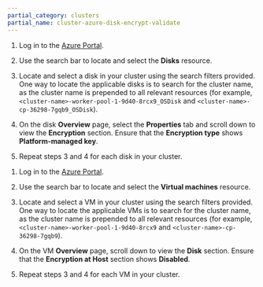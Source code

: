 ```yaml
---
partial_category: clusters
partial_name: cluster-azure-disk-encrypt-validate
---
```


<Tabs groupId='validation'>

<TabItem value='sse' label='Validating SSE'>

1. Log in to the [Azure Portal](https://portal.azure.com/).

2. Use the search bar to locate and select the **Disks** resource.

3. Locate and select a disk in your cluster using the search filters provided. One way to locate the applicable disks is to search for the
   cluster name, as the cluster name is prepended to all relevant resources (for example, `<cluster-name>-worker-pool-1-9d40-8rcx9_OSDisk` and `<cluster-name>-cp-36298-7gqb9_OSDisk`).

4. On the disk **Overview** page, select the **Properties** tab and scroll down to view the **Encryption** section. Ensure that the **Encryption type**
   shows **Platform-managed key**.

5. Repeat steps 3 and 4 for each disk in your cluster.

</TabItem>

<TabItem value='eah' label='Validating EAH'>

1. Log in to the [Azure Portal](https://portal.azure.com/).

2. Use the search bar to locate and select the **Virtual machines** resource.

3. Locate and select a VM in your cluster using the search filters provided. One way to locate the applicable VMs is to search for the
   cluster name, as the cluster name is prepended to all relevant resources (for example, `<cluster-name>-worker-pool-1-9d40-8rcx9` and `<cluster-name>-cp-36298-7gqb9`).

4. On the VM **Overview** page, scroll down to view the **Disk** section. Ensure that the **Encryption at Host** section
   shows **Disabled**.

5. Repeat steps 3 and 4 for each VM in your cluster.

</TabItem>

</Tabs>
